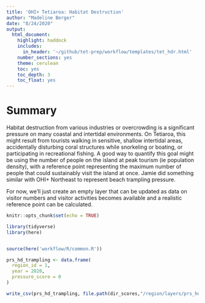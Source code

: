 ```yaml
---
title: 'OHI+ Tetiaroa: Habitat Destruction'
author: "Madeline Berger"
date: "8/24/2020"
output:
  html_document:
    highlight: haddock
    includes:
      in_header: '~/github/tet-prep/workflow/templates/tet_hdr.html' 
    number_sections: yes
    theme: cerulean
    toc: yes
    toc_depth: 3
    toc_float: yes
---
```


# Summary

Habitat destruction from various industries or overcrowding is a significant pressure on many coastal and intertidal environments. On Tetiaroa, this might result from tourists walking in sensitive, shallow intertidal areas, accidentally disturbing coral structures while snorkeling or boating, or participating in recreational fishing. A good way to quantify this goal might be using the number of people on the island at peak tourism (ie population density), with a reference point representing the maximum number of people that could sustainably visit the island at once. Jamie did something similar with OHI+ Northeast to represent beach trampling pressure. 

For now, we'll just create an empty layer that can be updated as data on visitor numbers and visitor activities becomes available and a realistic reference point can be calculated.

```r
knitr::opts_chunk$set(echo = TRUE)

library(tidyverse)
library(here)


source(here('workflow/R/common.R'))

```

```r

prs_hd_trampling <- data.frame(
  region_id = 1,
  year = 2020,
  pressure_score = 0
)

write_csv(prs_hd_trampling, file.path(dir_scores,"/region/layers/prs_hd_trampling.csv"))

```

